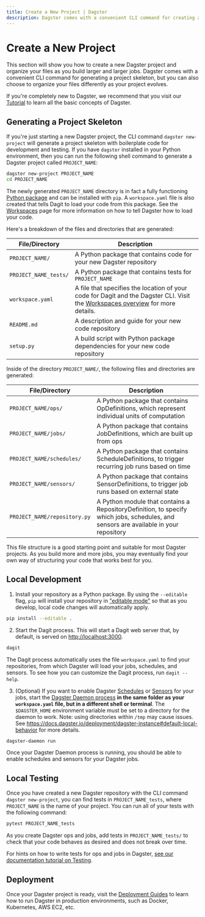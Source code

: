 ```yaml
---
title: Create a New Project | Dagster
description: Dagster comes with a convenient CLI command for creating a new project. This guide explains the role of each generated file and directory.
---
```


# Create a New Project

This section will show you how to create a new Dagster project and organize your files as you build larger and larger jobs. Dagster comes with a convenient CLI command for generating a project skeleton, but you can also choose to organize your files differently as your project evolves.

If you're completely new to Dagster, we recommend that you visit our [Tutorial](/tutorial) to learn all the basic concepts of Dagster.

## Generating a Project Skeleton

If you're just starting a new Dagster project, the CLI command `dagster new-project` will generate a project skeleton with boilerplate code for development and testing. If you have `dagster` installed in your Python environment, then you can run the following shell command to generate a Dagster project called `PROJECT_NAME`:

```bash
dagster new-project PROJECT_NAME
cd PROJECT_NAME
```

The newly generated `PROJECT_NAME` directory is in fact a fully functioning [Python package](https://docs.python.org/3/tutorial/modules.html#packages) and can be installed with `pip`. A `workspace.yaml` file is also created that tells Dagit to load your code from this package. See the [Workspaces](/concepts/repositories-workspaces/workspaces) page for more information on how to tell Dagster how to load your code.

Here's a breakdown of the files and directories that are generated:

| File/Directory        | Description                                                                                                                                                                    |
| --------------------- | ------------------------------------------------------------------------------------------------------------------------------------------------------------------------------ |
| `PROJECT_NAME/`       | A Python package that contains code for your new Dagster repository                                                                                                            |
| `PROJECT_NAME_tests/` | A Python package that contains tests for `PROJECT_NAME`                                                                                                                        |
| `workspace.yaml`      | A file that specifies the location of your code for Dagit and the Dagster CLI. Visit the [Workspaces overview](/concepts/repositories-workspaces/workspaces) for more details. |
| `README.md`           | A description and guide for your new code repository                                                                                                                           |
| `setup.py`            | A build script with Python package dependencies for your new code repository                                                                                                   |

Inside of the directory `PROJECT_NAME/`, the following files and directories are generated:

| File/Directory               | Description                                                                                                                          |
| ---------------------------- | ------------------------------------------------------------------------------------------------------------------------------------ |
| `PROJECT_NAME/ops/`          | A Python package that contains OpDefinitions, which represent individual units of computation                                        |
| `PROJECT_NAME/jobs/`         | A Python package that contains JobDefinitions, which are built up from ops                                                           |
| `PROJECT_NAME/schedules/`    | A Python package that contains ScheduleDefinitions, to trigger recurring job runs based on time                                      |
| `PROJECT_NAME/sensors/`      | A Python package that contains SensorDefinitions, to trigger job runs based on external state                                        |
| `PROJECT_NAME/repository.py` | A Python module that contains a RepositoryDefinition, to specify which jobs, schedules, and sensors are available in your repository |

This file structure is a good starting point and suitable for most Dagster projects. As you build more and more jobs, you may eventually find your own way of structuring your code that works best for you.

## Local Development

1. Install your repository as a Python package. By using the `--editable` flag, `pip` will install your repository in ["editable mode"](https://pip.pypa.io/en/latest/reference/pip_install/?highlight=editable#editable-installs) so that as you develop, local code changes will automatically apply.

```bash
pip install --editable .
```

2. Start the Dagit process. This will start a Dagit web server that, by default, is served on <http://localhost:3000>.

```bash
dagit
```

The Dagit process automatically uses the file `workspace.yaml` to find your repositories, from which Dagster will load your jobs, schedules, and sensors. To see how you can customize the Dagit process, run `dagit --help`.

3. (Optional) If you want to enable Dagster [Schedules](/concepts/partitions-schedules-sensors/schedules) or [Sensors](/concepts/partitions-schedules-sensors/sensors) for your jobs, start the [Dagster Daemon process](/deployment/dagster-daemon) **in the same folder as your `workspace.yaml` file, but in a different shell or terminal**. The `$DAGSTER_HOME` environment variable must be set to a directory for the daemon to work. Note: using directories within `/tmp` may cause issues. See <https://docs.dagster.io/deployment/dagster-instance#default-local-behavior> for more details.

```bash
dagster-daemon run
```

Once your Dagster Daemon process is running, you should be able to enable schedules and sensors for your Dagster jobs.

## Local Testing

Once you have created a new Dagster repository with the CLI command `dagster new-project`, you can find tests in `PROJECT_NAME_tests`, where `PROJECT_NAME` is the name of your project. You can run all of your tests with the following command:

```bash
pytest PROJECT_NAME_tests
```

As you create Dagster ops and jobs, add tests in `PROJECT_NAME_tests/` to check that your code behaves as desired and does not break over time.

For hints on how to write tests for ops and jobs in Dagster, [see our documentation tutorial on Testing](/tutorial/intro-tutorial/ops-jobs/testable).

## Deployment

Once your Dagster project is ready, visit the [Deployment Guides](/deployment) to learn how to run Dagster in production environments, such as Docker, Kubernetes, AWS EC2, etc.
